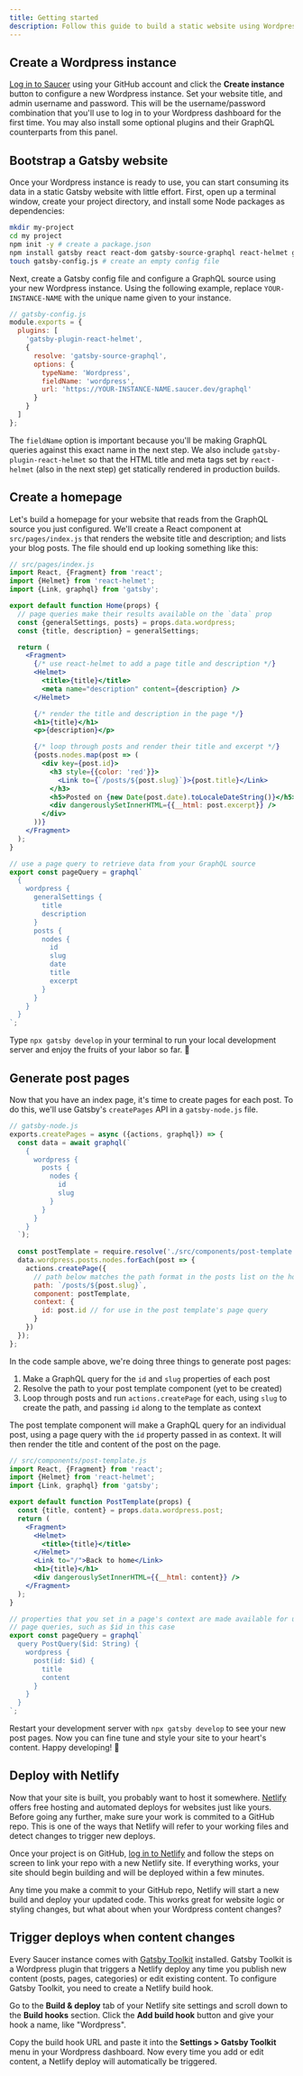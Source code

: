 ```yaml
---
title: Getting started
description: Follow this guide to build a static website using Wordpress, Gatsby, and Netlify.
---
```


## Create a Wordpress instance

[Log in to Saucer](/dashboard) using your GitHub account and click the **Create instance** button to configure a new Wordpress instance. Set your website title, and admin username and password. This will be the username/password combination that you'll use to log in to your Wordpress dashboard for the first time. You may also install some optional plugins and their GraphQL counterparts from this panel.

## Bootstrap a Gatsby website

Once your Wordpress instance is ready to use, you can start consuming its data in a static Gatsby website with little effort. First, open up a terminal window, create your project directory, and install some Node packages as dependencies:

```bash
mkdir my-project
cd my project
npm init -y # create a package.json
npm install gatsby react react-dom gatsby-source-graphql react-helmet gatsby-plugin-react-helmet # install dependencies
touch gatsby-config.js # create an empty config file
```

Next, create a Gatsby config file and configure a GraphQL source using your new Wordpress instance. Using the following example, replace `YOUR-INSTANCE-NAME` with the unique name given to your instance.

```js
// gatsby-config.js
module.exports = {
  plugins: [
    'gatsby-plugin-react-helmet',
    {
      resolve: 'gatsby-source-graphql',
      options: {
        typeName: 'Wordpress',
        fieldName: 'wordpress',
        url: 'https://YOUR-INSTANCE-NAME.saucer.dev/graphql'
      }
    }
  ]
};
```

The `fieldName` option is important because you'll be making GraphQL queries against this exact name in the next step. We also include `gatsby-plugin-react-helmet` so that the HTML title and meta tags set by `react-helmet` (also in the next step) get statically rendered in production builds.

## Create a homepage

Let's build a homepage for your website that reads from the GraphQL source you just configured. We'll create a React component at `src/pages/index.js` that renders the website title and description; and lists your blog posts. The file should end up looking something like this:

```jsx
// src/pages/index.js
import React, {Fragment} from 'react';
import {Helmet} from 'react-helmet';
import {Link, graphql} from 'gatsby';

export default function Home(props) {
  // page queries make their results available on the `data` prop
  const {generalSettings, posts} = props.data.wordpress;
  const {title, description} = generalSettings;

  return (
    <Fragment>
      {/* use react-helmet to add a page title and description */}
      <Helmet>
        <title>{title}</title>
        <meta name="description" content={description} />
      </Helmet>

      {/* render the title and description in the page */}
      <h1>{title}</h1>
      <p>{description}</p>

      {/* loop through posts and render their title and excerpt */}
      {posts.nodes.map(post => (
        <div key={post.id}>
          <h3 style={{color: 'red'}}>
            <Link to={`/posts/${post.slug}`}>{post.title}</Link>
          </h3>
          <h5>Posted on {new Date(post.date).toLocaleDateString()}</h5>
          <div dangerouslySetInnerHTML={{__html: post.excerpt}} />
        </div>
      ))}
    </Fragment>
  );
}

// use a page query to retrieve data from your GraphQL source
export const pageQuery = graphql`
  {
    wordpress {
      generalSettings {
        title
        description
      }
      posts {
        nodes {
          id
          slug
          date
          title
          excerpt
        }
      }
    }
  }
`;
```

Type `npx gatsby develop` in your terminal to run your local development server and enjoy the fruits of your labor so far. 🤩

## Generate post pages

Now that you have an index page, it's time to create pages for each post. To do this, we'll use Gatsby's `createPages` API in a `gatsby-node.js` file.

```js
// gatsby-node.js
exports.createPages = async ({actions, graphql}) => {
  const data = await graphql(`
    {
      wordpress {
        posts {
          nodes {
            id
            slug
          }
        }
      }
    }
  `);
  
  const postTemplate = require.resolve('./src/components/post-template.js');
  data.wordpress.posts.nodes.forEach(post => {
    actions.createPage({
      // path below matches the path format in the posts list on the homepage
      path: `/posts/${post.slug}`,
      component: postTemplate,
      context: {
        id: post.id // for use in the post template's page query
      }
    })
  });
};
```

In the code sample above, we're doing three things to generate post pages:

1. Make a GraphQL query for the `id` and `slug` properties of each post
1. Resolve the path to your post template component (yet to be created)
1. Loop through posts and run `actions.createPage` for each, using `slug` to create the path, and passing `id` along to the template as context

The post template component will make a GraphQL query for an individual post, using a page query with the `id` property passed in as context. It will then render the title and content of the post on the page.

```jsx
// src/components/post-template.js
import React, {Fragment} from 'react';
import {Helmet} from 'react-helmet';
import {Link, graphql} from 'gatsby';

export default function PostTemplate(props) {
  const {title, content} = props.data.wordpress.post;
  return (
    <Fragment>
      <Helmet>
        <title>{title}</title>
      </Helmet>
      <Link to="/">Back to home</Link>
      <h1>{title}</h1>
      <div dangerouslySetInnerHTML={{__html: content}} />
    </Fragment>
  );
}

// properties that you set in a page's context are made available for use in
// page queries, such as $id in this case
export const pageQuery = graphql`
  query PostQuery($id: String) {
    wordpress {
      post(id: $id) {
        title
        content
      }
    }
  }
`;
```

Restart your development server with `npx gatsby develop` to see your new post pages. Now you can fine tune and style your site to your heart's content. Happy developing! 🚀

## Deploy with Netlify

Now that your site is built, you probably want to host it somewhere. [Netlify](https://netlify.com) offers free hosting and automated deploys for websites just like yours. Before going any further, make sure your work is commited to a GitHub repo. This is one of the ways that Netlify will refer to your working files and detect changes to trigger new deploys.

Once your project is on GitHub, [log in to Netlify](https://app.netlify.com) and follow the steps on screen to link your repo with a new Netlify site. If everything works, your site should begin building and will be deployed within a few minutes.

Any time you make a commit to your GitHub repo, Netlify will start a new build and deploy your updated code. This works great for website logic or styling changes, but what about when your Wordpress content changes?

## Trigger deploys when content changes

Every Saucer instance comes with [Gatsby Toolkit](https://github.com/staticfuse/gatsby-toolkit) installed. Gatsby Toolkit is a Wordpress plugin that triggers a Netlify deploy any time you publish new content (posts, pages, categories) or edit existing content. To configure Gatsby Toolkit, you need to create a Netlify build hook.

Go to the **Build & deploy** tab of your Netlify site settings and scroll down to the **Build hooks** section. Click the **Add build hook** button and give your hook a name, like "Wordpress".

Copy the build hook URL and paste it into the **Settings > Gatsby Toolkit** menu in your Wordpress dashboard. Now every time you add or edit content, a Netlify deploy will automatically be triggered.

